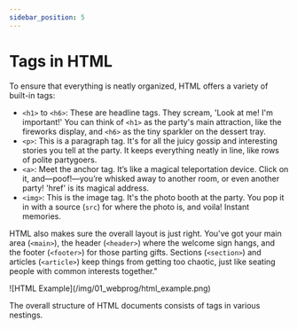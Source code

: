 ```yaml
---
sidebar_position: 5
---
```



# Tags in HTML

To ensure that everything is neatly organized, HTML offers a variety of built-in tags:

* ```<h1>``` to ```<h6>```: These are headline tags. They scream, 'Look at me! I'm important!' You can think of ```<h1>``` as the party's main attraction, like the fireworks display, and ```<h6>``` as the tiny sparkler on the dessert tray.
*  ```<p>```: This is a paragraph tag. It's for all the juicy gossip and interesting stories you tell at the party. It keeps everything neatly in line, like rows of polite partygoers.
*  ```<a>```: Meet the anchor tag. It’s like a magical teleportation device. Click on it, and—poof!—you’re whisked away to another room, or even another party! 'href' is its magical address.
* ```<img>```: This is the image tag. It's the photo booth at the party. You pop it in with a source (```src```) for where the photo is, and voila! Instant memories.

HTML also makes sure the overall layout is just right. You've got your main area (```<main>```), the header (```<header>```) where the welcome sign hangs, and the footer (```<footer>```) for those parting gifts. Sections (```<section>```) and articles (```<article>```) keep things from getting too chaotic, just like seating people with common interests together."


<CallToActionComponent title="Important" text="Tags are only static components in HTML, therefore they cannot provide any user interaction!"/>
![HTML Example](/img/01_webprog/html_example.png)

The overall structure of HTML documents consists of tags in various nestings.